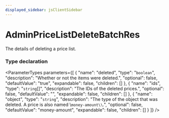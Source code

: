 ```yaml
---
displayed_sidebar: jsClientSidebar
---
```



# AdminPriceListDeleteBatchRes

The details of deleting a price list.

### Type declaration

<ParameterTypes parameters={[
  {
    "name": "deleted",
    "type": "`boolean`",
    "description": "Whether or not the items were deleted.",
    "optional": false,
    "defaultValue": "true",
    "expandable": false,
    "children": []
  },
  {
    "name": "ids",
    "type": "`string`[]",
    "description": "The IDs of the deleted prices.",
    "optional": false,
    "defaultValue": "",
    "expandable": false,
    "children": []
  },
  {
    "name": "object",
    "type": "`string`",
    "description": "The type of the object that was deleted. A price is also named \\`money-amount\\`.",
    "optional": false,
    "defaultValue": "money-amount",
    "expandable": false,
    "children": []
  }
]} />
